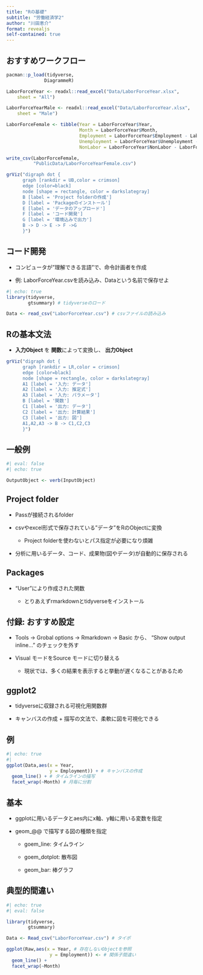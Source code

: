 ```yaml
---
title: "Rの基礎"
subtitle: "労働経済学2"
author: "川田恵介"
format: revealjs
self-contained: true
---
```


## おすすめワークフロー

```r
pacman::p_load(tidyverse,
              DiagrammeR)

LaborForceYear <- readxl::read_excel("Data/LaborForceYear.xlsx", 
    sheet = "All")

LaborForceYearMale <- readxl::read_excel("Data/LaborForceYear.xlsx", 
    sheet = "Male")

LaborForceFemale <- tibble(Year = LaborForceYear$Year,
                           Month = LaborForceYear$Month,
                           Employment = LaborForceYear$Employment - LaborForceYearMale$Employment,
                           Unemployment = LaborForceYear$Unemployment - LaborForceYearMale$Unemployment,
                           NonLabor = LaborForceYear$NonLabor - LaborForceYearMale$NonLabor)

write_csv(LaborForceFemale,
          "PublicData/LaborForceYearFemale.csv")
```

```r
grViz("digraph dot {
      graph [rankdir = UB,color = crimson]
      edge [color=black]
      node [shape = rectangle, color = darkslategray]
      B [label = 'Project folderの作成']
      D [label = 'Packageのインストール']
      E [label = 'データのアップロード']
      F [label = 'コード開発']
      G [label = '環境込みで出力']
      B -> D -> E -> F ->G
      }")
```

## コード開発

- コンピュータが"理解できる言語"で、命令計画者を作成

- 例: LaborForceYear.csvを読み込み、Dataという名前で保存せよ

```r
#| echo: true
library(tidyverse,
        gtsummary) # tidyverseのロード

Data <- read_csv("LaborForceYear.csv") # csvファイルの読み込み
```


## Rの基本文法

- **入力Object** を **関数**によって変換し、 **出力Object** 

```r
grViz("digraph dot {
      graph [rankdir = LR,color = crimson]
      edge [color=black]
      node [shape = rectangle, color = darkslategray]
      A1 [label = '入力: データ']
      A2 [label = '入力: 推定式']
      A3 [label = '入力: パラメータ']
      B [label = '関数']
      C1 [label = '出力: データ']
      C2 [label = '出力: 計算結果']
      C3 [label = '出力: 図']
      A1,A2,A3 -> B -> C1,C2,C3
      }")
```

## 一般例

```r
#| eval: false
#| echo: true

OutputObject <- verb(InputObject)
```

## Project folder

- Passが接続されるfolder

- csvやexcel形式で保存されている"データ"をRのObjectに変換

    - Project folderを使わないとパス指定が必要になり煩雑

- 分析に用いるデータ、コード、成果物(図やデータ)が自動的に保存される

## Packages

- "User"により作成された関数

    - とりあえずrmarkdownとtidyverseをインストール

## 付録: おすすめ設定

- Tools -> Grobal options -> Rmarkdown -> Basic から、 "Show output inline..." のチェックを外す

- Visual モードをSource モードに切り替える

    - 現状では、多くの結果を表示すると挙動が遅くなることがあるため
    
## ggplot2

- tidyverseに収録される可視化用関数群

- キャンバスの作成 + 描写の文法で、柔軟に図を可視化できる

## 例

```r
#| echo: true
#| 
ggplot(Data,aes(x = Year,
                y = Employment)) + # キャンバスの作成
  geom_line() + # タイムラインの描写
  facet_wrap(~Month) # 月毎に分割
```

## 基本

- ggplotに用いるデータとaes内にx軸、y軸に用いる変数を指定

- geom_@@ で描写する図の種類を指定

    - goem_line: タイムライン
    
    - goem_dotplot: 散布図
    
    - geom_bar: 棒グラフ

## 典型的間違い

```r
#| echo: true
#| eval: false

library(tidyverse,
        gtsummary) 

Data <- Read_csv("LaborForceYear.csv") # タイポ

ggplot(Raw,aes(x = Year, # 存在しないObjectを参照
                y = Employment)) <- # 関係子間違い
  geom_line() +
  facet_wrap(~Month)
```
